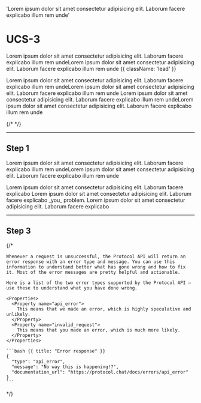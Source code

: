 

  'Lorem ipsum dolor sit amet consectetur adipisicing elit. Laborum facere explicabo illum rem unde'

# UCS-3

Lorem ipsum dolor sit amet consectetur adipisicing elit. Laborum facere explicabo illum rem undeLorem ipsum dolor sit amet consectetur adipisicing elit. Laborum facere explicabo illum rem unde {{ className: 'lead' }}

Lorem ipsum dolor sit amet consectetur adipisicing elit. Laborum facere explicabo illum rem undeLorem ipsum dolor sit amet consectetur adipisicing elit. Laborum facere explicabo illum rem unde
<Note>
  Lorem ipsum dolor sit amet consectetur adipisicing elit. Laborum facere explicabo illum rem undeLorem ipsum dolor sit amet consectetur adipisicing elit. Laborum facere explicabo illum rem unde
</Note>

{/* <UKMS/> */}
<YangiUKMSImage/>

---

## Step 1

Lorem ipsum dolor sit amet consectetur adipisicing elit. Laborum facere explicabo illum rem undeLorem ipsum dolor sit amet consectetur adipisicing elit. Laborum facere explicabo illum rem unde

<Properties>
  <Property name="1st">
   Lorem ipsum dolor sit amet consectetur adipisicing elit. Laborum facere explicabo
  </Property>
  <Property name="2st">
    Lorem ipsum dolor sit amet consectetur adipisicing elit. Laborum facere explicabo _you_
    problem.
  </Property>
  <Property name="3st">
   Lorem ipsum dolor sit amet consectetur adipisicing elit. Laborum facere explicabo
  </Property>
</Properties>

---

## Step 3
{/* 
<Row>
  <Col>

    Whenever a request is unsuccessful, the Protocol API will return an error response with an error type and message. You can use this information to understand better what has gone wrong and how to fix it. Most of the error messages are pretty helpful and actionable.

    Here is a list of the two error types supported by the Protocol API — use these to understand what you have done wrong.

    <Properties>
      <Property name="api_error">
        This means that we made an error, which is highly speculative and unlikely.
      </Property>
      <Property name="invalid_request">
        This means that you made an error, which is much more likely.
      </Property>
    </Properties>

  </Col>
  <Col>

    ```bash {{ title: "Error response" }}
    {
      "type": "api_error",
      "message": "No way this is happening!?",
      "documentation_url": "https://protocol.chat/docs/errors/api_error"
    }
    ```

  </Col>
</Row> */}
